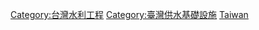 {{Commonscat|Canals in Taiwan}}

[[Category:台灣水利工程|Category:台灣水利工程]]
[[Category:臺灣供水基礎設施|Category:臺灣供水基礎設施]]
[[Category:各国运河|Taiwan]]